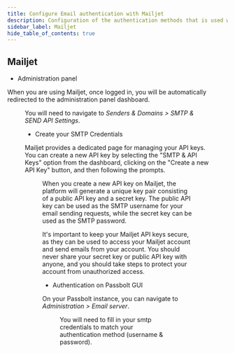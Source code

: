 ```yaml
---
title: Configure Email authentication with Mailjet
description: Configuration of the authentication methods that is used with SMTP for Mailjet
sidebar_label: Mailjet
hide_table_of_contents: true
---
```


<EmailServerConfigurationIntroduction/>

## Mailjet

- Administration panel

When you are using Mailjet, once logged in, you will be automatically redirected to the administration panel dashboard.

<Figure
  src="/img/help/2023/02/smtp-mailjet-credentials-panel.png"
  caption="Mailjet - SMTP Credentials Panel"
  alt="Mailjet - SMTP Credentials Panel"
/>

You will need to navigate to *Senders & Domains > SMTP & SEND API Settings*.

- Create your SMTP Credentials

Mailjet provides a dedicated page for managing your API keys. You can create a new API key by selecting the "SMTP & API Keys" option from the dashboard, clicking on the "Create a new API Key" button, and then following the prompts.

<Figure
  src="/img/help/2023/02/smtp-mailjet-credentials-example.png"
  caption="Mailjet - SMTP Credentials"
  alt="Mailjet - SMTP Credentials"
/>

When you create a new API key on Mailjet, the platform will generate a unique key pair consisting of a public API key and a secret key. The public API key can be used as the SMTP username for your email sending requests, while the secret key can be used as the SMTP password.

It's important to keep your Mailjet API keys secure, as they can be used to access your Mailjet account and send emails from your account. You should never share your secret key or public API key with anyone, and you should take steps to protect your account from unauthorized access.

- Authentication on Passbolt GUI

On your Passbolt instance, you can navigate to *Administration > Email server*.

<Figure
  src="/img/help/2023/02/smtp-mailjet-authentication.png"
  caption="Passbolt - Email authentication"
  alt="Passbolt - Email authentication"
/>

You will need to fill in your smtp credentials to match your authentication method (username & password).

<TestYourEmailConfiguration/>

